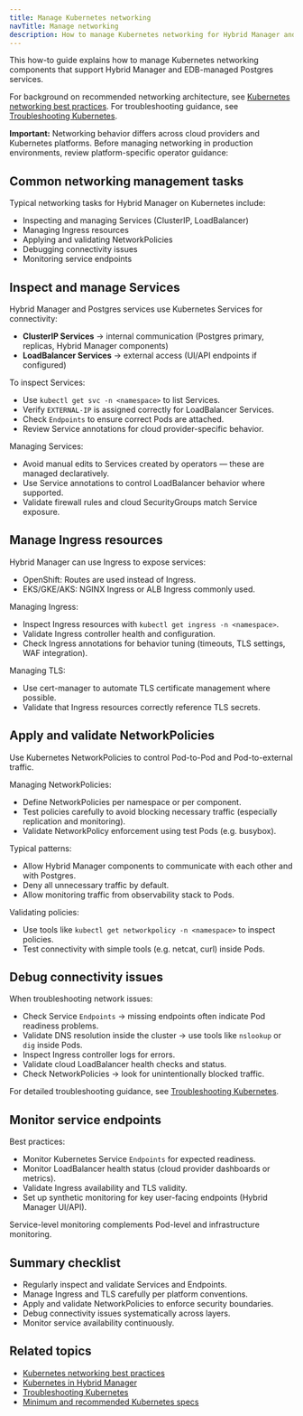 ```yaml
---
title: Manage Kubernetes networking
navTitle: Manage networking
description: How to manage Kubernetes networking for Hybrid Manager and managed Postgres services.
---
```


This how-to guide explains how to manage Kubernetes networking components that support Hybrid Manager and EDB-managed Postgres services.

For background on recommended networking architecture, see [Kubernetes networking best practices](/portal/kubernetes/learn/explained/hybrid-manager/manage-kubernetes-networking).
For troubleshooting guidance, see [Troubleshooting Kubernetes](./troubleshooting-on-kubernetes).

**Important:** Networking behavior differs across cloud providers and Kubernetes platforms.
Before managing networking in production environments, review platform-specific operator guidance:


## Common networking management tasks

Typical networking tasks for Hybrid Manager on Kubernetes include:

- Inspecting and managing Services (ClusterIP, LoadBalancer)
- Managing Ingress resources
- Applying and validating NetworkPolicies
- Debugging connectivity issues
- Monitoring service endpoints

## Inspect and manage Services

Hybrid Manager and Postgres services use Kubernetes Services for connectivity:

- **ClusterIP Services** → internal communication (Postgres primary, replicas, Hybrid Manager components)
- **LoadBalancer Services** → external access (UI/API endpoints if configured)

To inspect Services:

- Use `kubectl get svc -n <namespace>` to list Services.
- Verify `EXTERNAL-IP` is assigned correctly for LoadBalancer Services.
- Check `Endpoints` to ensure correct Pods are attached.
- Review Service annotations for cloud provider-specific behavior.

Managing Services:

- Avoid manual edits to Services created by operators — these are managed declaratively.
- Use Service annotations to control LoadBalancer behavior where supported.
- Validate firewall rules and cloud SecurityGroups match Service exposure.

## Manage Ingress resources

Hybrid Manager can use Ingress to expose services:

- OpenShift: Routes are used instead of Ingress.
- EKS/GKE/AKS: NGINX Ingress or ALB Ingress commonly used.

Managing Ingress:

- Inspect Ingress resources with `kubectl get ingress -n <namespace>`.
- Validate Ingress controller health and configuration.
- Check Ingress annotations for behavior tuning (timeouts, TLS settings, WAF integration).

Managing TLS:

- Use cert-manager to automate TLS certificate management where possible.
- Validate that Ingress resources correctly reference TLS secrets.

## Apply and validate NetworkPolicies

Use Kubernetes NetworkPolicies to control Pod-to-Pod and Pod-to-external traffic.

Managing NetworkPolicies:

- Define NetworkPolicies per namespace or per component.
- Test policies carefully to avoid blocking necessary traffic (especially replication and monitoring).
- Validate NetworkPolicy enforcement using test Pods (e.g. busybox).

Typical patterns:

- Allow Hybrid Manager components to communicate with each other and with Postgres.
- Deny all unnecessary traffic by default.
- Allow monitoring traffic from observability stack to Pods.

Validating policies:

- Use tools like `kubectl get networkpolicy -n <namespace>` to inspect policies.
- Test connectivity with simple tools (e.g. netcat, curl) inside Pods.

## Debug connectivity issues

When troubleshooting network issues:

- Check Service `Endpoints` → missing endpoints often indicate Pod readiness problems.
- Validate DNS resolution inside the cluster → use tools like `nslookup` or `dig` inside Pods.
- Inspect Ingress controller logs for errors.
- Validate cloud LoadBalancer health checks and status.
- Check NetworkPolicies → look for unintentionally blocked traffic.

For detailed troubleshooting guidance, see [Troubleshooting Kubernetes](/portal/kubernetes/learn/how-to/troubleshooting-on-kubernetes).

## Monitor service endpoints

Best practices:

- Monitor Kubernetes Service `Endpoints` for expected readiness.
- Monitor LoadBalancer health status (cloud provider dashboards or metrics).
- Validate Ingress availability and TLS validity.
- Set up synthetic monitoring for key user-facing endpoints (Hybrid Manager UI/API).

Service-level monitoring complements Pod-level and infrastructure monitoring.

## Summary checklist

- Regularly inspect and validate Services and Endpoints.
- Manage Ingress and TLS carefully per platform conventions.
- Apply and validate NetworkPolicies to enforce security boundaries.
- Debug connectivity issues systematically across layers.
- Monitor service availability continuously.

## Related topics

- [Kubernetes networking best practices](/portal/kubernetes/learn/explained/hybrid-manager/manage-kubernetes-networking)
- [Kubernetes in Hybrid Manager](/portal/kubernetes/learn/explained/hybrid-manager/k8s-in-hybrid-manager)
- [Troubleshooting Kubernetes](./troubleshooting-on-kubernetes)
- [Minimum and recommended Kubernetes specs](/portal/kubernetes/learn/explained/hybrid-manager/minimum-recommended-k8s-specs)

